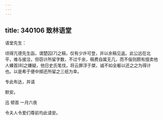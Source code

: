 ```yaml
---
---
---
```

title: 340106 致林语堂
---




语堂先生：

顷得亢德先生函，谓楚囚[7]之稿，仅有少许可登，并以余稿见返。此公远在北平，难与接洽，但窃计所留字数，不过千余，稿费自属无几，而不佞则颇有擅卖他人螓首[8]之嫌疑，他日史氏笔伐，将云罪浮于桀，诚不如全躯以还之之为得计也。以是希于便中掷还所留之三纸为幸。

专此布达，并请

默安。

迅 顿首 一月六夜

令夫人令爱们尊前均此请安。
